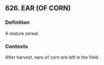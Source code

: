## 626. EAR (OF CORN)
### Definition
A mature cereal.

### Contexts
After harvest, ears of corn are left in the field.

